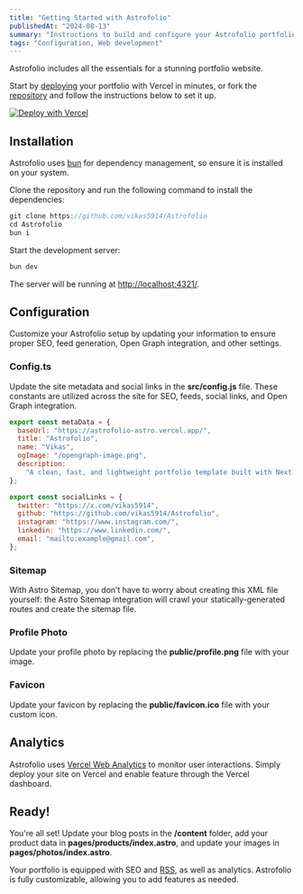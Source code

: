 ```yaml
---
title: "Getting Started with Astrofolio"
publishedAt: "2024-08-13"
summary: "Instructions to build and configure your Astrofolio portfolio."
tags: "Configuration, Web development"
---
```


Astrofolio includes all the essentials for a stunning portfolio website.

Start by [deploying](https://vercel.com/new/clone?repository-url=https://github.com/vikas5914/Astrofolio) your portfolio with Vercel in minutes, or fork the [repository](https://github.com/vikas5914/Astrofolio) and follow the instructions below to set it up.

[![Deploy with Vercel](https://vercel.com/button)](https://vercel.com/new/clone?repository-url=https://github.com/vikas5914/Astrofolio)

## Installation

Astrofolio uses [bun](https://bun.sh) for dependency management, so ensure it is installed on your system.

Clone the repository and run the following command to install the dependencies:

```jsx
git clone https://github.com/vikas5914/Astrofolio
cd Astrofolio
bun i
```

Start the development server:

```jsx
bun dev
```

The server will be running at [http://localhost:4321/](http://localhost:4321/).

## Configuration

Customize your Astrofolio setup by updating your information to ensure proper SEO, feed generation, Open Graph integration, and other settings.

### Config.ts

Update the site metadata and social links in the **src/config.js** file. These constants are utilized across the site for SEO, feeds, social links, and Open Graph integration.

```jsx
export const metaData = {
  baseUrl: "https://astrofolio-astro.vercel.app/",
  title: "Astrofolio",
  name: "Vikas",
  ogImage: "/opengraph-image.png",
  description:
    "A clean, fast, and lightweight portfolio template built with Next.js, Vercel, and Tailwind CSS for optimal performance.",
};

export const socialLinks = {
  twitter: "https://x.com/vikas5914",
  github: "https://github.com/vikas5914/Astrofolio",
  instagram: "https://www.instagram.com/",
  linkedin: "https://www.linkedin.com/",
  email: "mailto:example@gmail.com",
};

```

### Sitemap

With Astro Sitemap, you don’t have to worry about creating this XML file yourself: the Astro Sitemap integration will crawl your statically-generated routes and create the sitemap file.

### Profile Photo

Update your profile photo by replacing the **public/profile.png** file with your image.

### Favicon

Update your favicon by replacing the **public/favicon.ico** file with your custom icon.

## Analytics

Astrofolio uses [Vercel Web Analytics](https://vercel.com/docs/analytics/quickstart) to monitor user interactions. Simply deploy your site on Vercel and enable feature through the Vercel dashboard.

## Ready!

You're all set! Update your blog posts in the **/content** folder, add your product data in **pages/products/index.astro**, and update your images in **pages/photos/index.astro**.

Your portfolio is equipped with SEO and [RSS](/rss.xml), as well as analytics. Astrofolio is fully customizable, allowing you to add features as needed.
